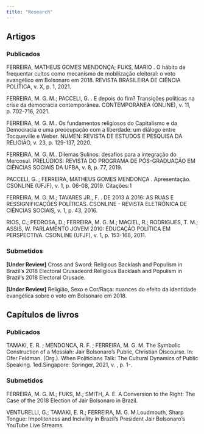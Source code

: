 ```yaml
---
title: "Research"
---
```


## **Artigos**

::: panel-tabset


### **Publicados**

FERREIRA, MATHEUS GOMES MENDONÇA; FUKS, MARIO . O hábito de frequentar cultos como mecanismo de mobilização eleitoral: o voto evangélico em Bolsonaro em 2018. REVISTA BRASILEIRA DE CIÊNCIA POLÍTICA, v. X, p. 1, 2021.

FERREIRA, M. G. M.; PACCELI, G. . E depois do fim? Transições políticas na crise da democracia contemporânea. CONTEMPORÂNEA (ONLINE), v. 11, p. 702-716, 2021.

FERREIRA, M. G. M.. Os fundamentos religiosos do Capitalismo e da Democracia e uma preocupação com a liberdade: um diálogo entre Tocqueville e Weber. NUMEN: REVISTA DE ESTUDOS E PESQUISA DA RELIGIÃO, v. 23, p. 129-137, 2020.

FERREIRA, M. G. M.. Dilemas Sulinos: desafios para a integração do Mercosul. PRELÚDIOS: REVISTA DO PROGRAMA DE PÓS-GRADUAÇÃO EM CIÊNCIAS SOCIAIS DA UFBA, v. 8, p. 77, 2019.

PACCELI, G. ; FERREIRA, MATHEUS GOMES MENDONÇA . Apresentação. CSONLINE (UFJF), v. 1, p. 06-08, 2019.
Citações:1

FERREIRA, M. G. M.; TAVARES JR., F. . DE 2013 A 2016: AS RUAS E RESSIGNIFICAÇÕES POLÍTICAS. CSONLINE - REVISTA ELETRÔNICA DE CIÊNCIAS SOCIAIS, v. 1, p. 43, 2016.

RIOS, C.; PEDROSA, D.; FERREIRA, M. G. M.; MACIEL, R.; RODRIGUES, T. M.; ASSIS, W. PARLAMENTO JOVEM 2010: EDUCAÇÃO POLÍTICA EM PERSPECTIVA. CSONLINE (UFJF), v. 1, p. 153-168, 2011.

### **Submetidos**

**[Under Review]** Cross and Sword: Religious Backlash and Populism in Brazil’s 2018 Electoral Crusadeord:Religious Backlash and Populism in Brazil’s 2018 Electoral Crusade.

**[Under Review]** Religião, Sexo e Cor/Raça: nuances do efeito da identidade evangélica sobre o voto em Bolsonaro em 2018.

:::


## **Capítulos de livros**

::: panel-tabset


### **Publicados**

TAMAKI, E. R. ; MENDONCA, R. F. ; FERREIRA, M. G. M. The Symbolic Construction of a Messiah: Jair Bolsonaro's Public, Christian Discourse. In: Ofer Feldman. (Org.). When Politicians Talk: The Cultural Dynamics of Public Speaking. 1ed.Singapore: Springer, 2021, v. , p. 1-.


### **Submetidos**

FERREIRA, M. G. M.; FUKS, M.; SMITH, A. E. A Conversion to the Right: The Case of the 2018 Election of Jair Bolsonaro in Brazil.

VENTURELLI, G.; TAMAKI, E. R.; FERREIRA, M. G. M.Loudmouth, Sharp Tongue: Impoliteness and Incivility in Brazil's President Jair Bolsonaro's YouTube Live Streams.

:::